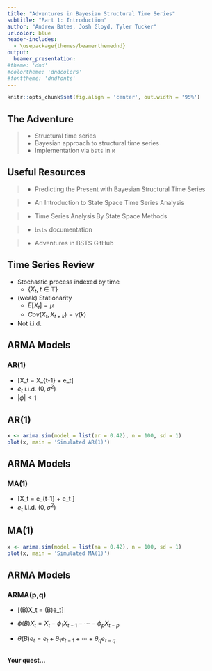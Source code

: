 ```yaml
---
title: "Adventures in Bayesian Structural Time Series"
subtitle: "Part 1: Introduction"
author: "Andrew Bates, Josh Gloyd, Tyler Tucker"
urlcolor: blue
header-includes:
  - \usepackage{themes/beamerthemednd}
output: 
  beamer_presentation:
#theme: 'dnd'
#colortheme: 'dndcolors'
#fonttheme: 'dndfonts'
---
```



```r
knitr::opts_chunk$set(fig.align = 'center', out.width = '95%')
```




<!-- slide 3 -->

## The Adventure

> - Structural time series
> - Bayesian approach to structural time series
> - Implementation via `bsts` in `R`


<!-- slide 4 -->

## Useful Resources

> - Predicting the Present with Bayesian Structural Time Series

> - An Introduction to State Space Time Series Analysis

> - Time Series Analysis By State Space Methods

> - `bsts` documentation

> - Adventures in BSTS GitHub


<!-- slide 5 -->

## Time Series Review

- Stochastic process indexed by time 
    - $\{X_t, \hspace{3pt} t \in \mathbb{T}\}$
    
- (weak) Stationarity
    - $E[X_t] = \mu$
    - $Cov(X_t, X_{t+k}) = \gamma(k)$
    
- Not i.i.d.


<!-- slide 6 -->

## ARMA Models

### AR(1)

- \[X_t = \phi X_{t-1} + e_t\]
- $e_t$ i.i.d. $(0,\sigma^2)$
- $|\phi| < 1$


<!-- slide 7 -->

## AR(1)

```r
x <- arima.sim(model = list(ar = 0.42), n = 100, sd = 1)
plot(x, main = 'Simulated AR(1)')
```


<!-- slide 8 -->

## ARMA Models

### MA(1)

- \[X_t = \theta e_{t-1} + e_t \]
- $e_t$ i.i.d. $(0, \sigma^2)$


<!-- slide 9 -->

## MA(1)

```r
x <- arima.sim(model = list(ma = 0.42), n = 100, sd = 1)
plot(x, main = 'Simulated MA(1)')
```


<!-- slide 10 -->

## ARMA Models

### ARMA(p,q)

- \[\phi(B)X_t = \theta(B)e_t\]

- $\phi(B)X_t = X_t - \phi_1X_{t-1} - \cdots - \phi_pX_{t-p}$

- $\theta(B)e_t = e_t + \theta_1e_{t-1} + \cdots + \theta_qe_{t-q}$


<!-- slide 11 -->

##

**Your quest...**



